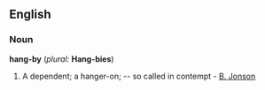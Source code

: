 ==English==

===Noun===
'''hang-by'''  (''plural:'' '''Hang-bies''')

# A dependent; a hanger-on; -- so called in contempt - [[B. Jonson]]